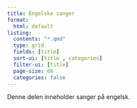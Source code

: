 ```yaml
---
title: Engelske sanger
format:
  html: default
listing:
  contents: "*.qmd"
  type: grid
  fields: [title]
  sort-ui: [title , categories]
  filter-ui: [title]
  page-size: 66
  categories: false
---
```

 
 Denne delen inneholder sanger på engelsk.